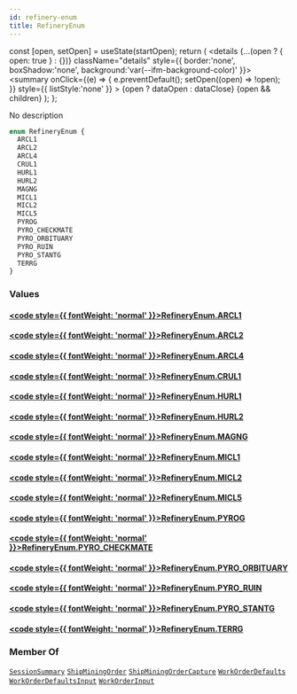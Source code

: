 ```yaml
---
id: refinery-enum
title: RefineryEnum
---
```









  const [open, setOpen] = useState(startOpen);
  return (
    <details {...(open ? { open: true } : {})} className="details" style={{ border:'none', boxShadow:'none', background:'var(--ifm-background-color)' }}>
      <summary
        onClick={(e) => {
          e.preventDefault();
          setOpen((open) => !open);
        }}
        style={{ listStyle:'none' }}
      >
      {open ? dataOpen : dataClose}
      </summary>
      {open && children}
    </details>
  );
};








No description


```graphql
enum RefineryEnum {
  ARCL1
  ARCL2
  ARCL4
  CRUL1
  HURL1
  HURL2
  MAGNG
  MICL1
  MICL2
  MICL5
  PYROG
  PYRO_CHECKMATE
  PYRO_ORBITUARY
  PYRO_RUIN
  PYRO_STANTG
  TERRG
}
```




### Values

#### [<code style={{ fontWeight: 'normal' }}>RefineryEnum.<b>ARCL1</b></code>](#)  



#### [<code style={{ fontWeight: 'normal' }}>RefineryEnum.<b>ARCL2</b></code>](#)  



#### [<code style={{ fontWeight: 'normal' }}>RefineryEnum.<b>ARCL4</b></code>](#)  



#### [<code style={{ fontWeight: 'normal' }}>RefineryEnum.<b>CRUL1</b></code>](#)  



#### [<code style={{ fontWeight: 'normal' }}>RefineryEnum.<b>HURL1</b></code>](#)  



#### [<code style={{ fontWeight: 'normal' }}>RefineryEnum.<b>HURL2</b></code>](#)  



#### [<code style={{ fontWeight: 'normal' }}>RefineryEnum.<b>MAGNG</b></code>](#)  



#### [<code style={{ fontWeight: 'normal' }}>RefineryEnum.<b>MICL1</b></code>](#)  



#### [<code style={{ fontWeight: 'normal' }}>RefineryEnum.<b>MICL2</b></code>](#)  



#### [<code style={{ fontWeight: 'normal' }}>RefineryEnum.<b>MICL5</b></code>](#)  



#### [<code style={{ fontWeight: 'normal' }}>RefineryEnum.<b>PYROG</b></code>](#)  



#### [<code style={{ fontWeight: 'normal' }}>RefineryEnum.<b>PYRO&#x005F;CHECKMATE</b></code>](#)  



#### [<code style={{ fontWeight: 'normal' }}>RefineryEnum.<b>PYRO&#x005F;ORBITUARY</b></code>](#)  



#### [<code style={{ fontWeight: 'normal' }}>RefineryEnum.<b>PYRO&#x005F;RUIN</b></code>](#)  



#### [<code style={{ fontWeight: 'normal' }}>RefineryEnum.<b>PYRO&#x005F;STANTG</b></code>](#)  



#### [<code style={{ fontWeight: 'normal' }}>RefineryEnum.<b>TERRG</b></code>](#)  







### Member Of

[`SessionSummary`](/api/types/objects/session-summary)  <Badge class="badge badge--secondary badge--relation" text="object"/><Bullet />[`ShipMiningOrder`](/api/types/objects/ship-mining-order)  <Badge class="badge badge--secondary badge--relation" text="object"/><Bullet />[`ShipMiningOrderCapture`](/api/types/objects/ship-mining-order-capture)  <Badge class="badge badge--secondary badge--relation" text="object"/><Bullet />[`WorkOrderDefaults`](/api/types/objects/work-order-defaults)  <Badge class="badge badge--secondary badge--relation" text="object"/><Bullet />[`WorkOrderDefaultsInput`](/api/types/inputs/work-order-defaults-input)  <Badge class="badge badge--secondary badge--relation" text="input"/><Bullet />[`WorkOrderInput`](/api/types/inputs/work-order-input)  <Badge class="badge badge--secondary badge--relation" text="input"/>
